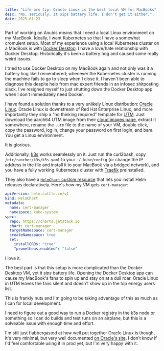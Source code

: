 ```yaml
---
title: "Life pro tip: Oracle Linux is the best local VM for MacBooks"
desc: "No, seriously. It sips battery life. I don't get it either."
date: 2025-01-23
---
```


Part of working on Anubis means that I need a local Linux environment on my MacBook. Ideally, I want Kubernetes so that I have a somewhat cromulent setup.
Most of my experience using a local Kubernetes cluster on a MacBook is with [Docker Desktop](https://www.docker.com/products/docker-desktop/). I have a love/hate relationship with Docker Desktop. Historically it's been a battery hog and caused some really weird issues.

I tried to use Docker Desktop on my MacBook again and not only was it a battery hog like I remembered; whenever the Kubernetes cluster is running the machine fails to go to sleep when I close it. I haven't been able to diagnose this despite help from mac expert friends in an infosec shitposting slack. I've resigned myself to just shutting down the Docker Desktop app when I don't immediately need Docker.

I have found a solution thanks to a very unlikely Linux distribution: [Oracle Linux](https://www.oracle.com/linux/). Oracle Linux is downstream of Red Hat Enterprise Linux, and more importantly they ship a "no thinking required" template for [UTM](https://mac.getutm.app). Just download the aarch64 UTM image from their [cloud images page](https://yum.oracle.com/oracle-linux-templates.html), extract it somewhere, rename the `.utm` file to the name of your VM, double click, copy the password, log in, change your password on first login, and bam. You get a Linux environment.

It is glorious.

Additionally, [k3s](https://k3s.io) works seamlessly on it. Just run the curl2bash, copy `/etc/rancher/k3s/k3s.yaml` to your `~/.kube/config` (or change the IP address in the file and install it to your MacBook via a bridged network), and you have a fully working Kubernetes cluster with [Traefik](https://traefik.io/) preinstalled.

They also have a [`HelmChart` custom resource](https://docs.k3s.io/helm#using-the-helm-controller) that lets you install Helm releases declaratively. Here's how my VM gets `cert-manager`:

```yaml
apiVersion: helm.cattle.io/v1
kind: HelmChart
metadata:
  name: cert-manager
  namespace: kube-system
spec:
  repo: https://charts.jetstack.io
  chart: cert-manager
  targetNamespace: cert-manager
  createNamespace: true
  set:
    installCRDs: "true"
    "prometheus.enabled": "false"
```

I love it.

The best part is that this setup is more complicated than the Docker Desktop VM, yet it _sips_ battery life. Opening the Docker Desktop app can cause my MacBook's fans to spin up and stay on at a dull roar. Oracle Linux in UTM leaves the fans silent and doesn't show up in the top energy users list.

This is frankly nuts and I'm going to be taking advantage of this as much as I can for local development.

I need to figure out a good way to run a Docker registry in the k3s node or something so I can do builds and test runs on an airplane, but this is a solveable issue with enough time and effort.

I'm still just flabbergasted at how well put together Oracle Linux is though, it's very minimal, but very well documented [on Oracle's site](https://docs.oracle.com/en/operating-systems/oracle-linux/9/). I don't know if I'd feel comfortable using it in prod yet, but I'm very happy with it.
